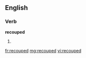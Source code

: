 ==English==

===Verb===
'''recouped'''

# {{past of|[[recoup]]}}

[[fr:recouped]]
[[mg:recouped]]
[[vi:recouped]]